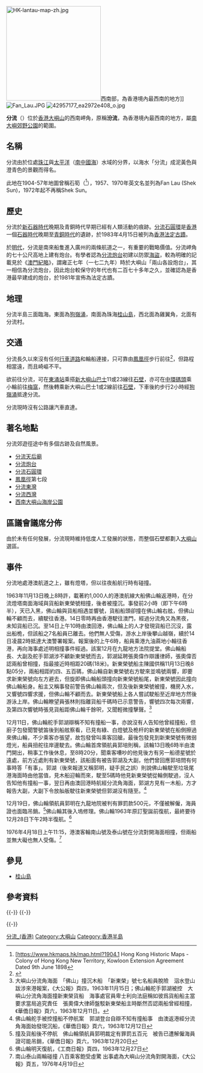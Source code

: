 [[File:HK-lantau-map-zh.jpg|250px]]西南部，為香港境內最西南的地方]]
[[File:Fan_Lau.JPG|thumb]]
[[File:42957177_ea2972e408_o.jpg|thumb]]

'''分流'''（{{lang-en|'''Fan Lau'''}}）位於[[香港|香港]][[大嶼山|大嶼山]]的西南岬角，原稱'''汾流'''，為香港境內最西南的地方，屬[[南大嶼郊野公園|南大嶼郊野公園]]的範圍。

== 名稱 ==
分流由於位處[[珠江|珠江]]與[[太平洋|太平洋]]（[[南中國海|南中國海]]）水域的分界，以海水「分流」成泥黃色與澄青色的景觀而得名。

此地在1904-57年地圖曾稱石筍（{{Lang-en|Shek San/Sun}}<ref>[https://www.hkmaps.hk/map.html?1904.1 Hong Kong Historic Maps - Colony of Hong Kong New Territory, Kowloon Extension Agreement Dated 9th June 1898</ref>），1957、1970年英文名並列為Fan Lau (Shek Sun)，1972年起不再稱Shek Sun。

== 歷史 ==
分流於[[新石器时代|新石器時代]]晚期及青銅時代早期已經有人類活動的痕跡。[[分流石圓環|分流石圓環]]是[[香港|香港]]一個[[石器時代|石器時代]]晚期至[[青銅時代|青銅時代]]的遺跡，於1983年4月15日被列為[[香港法定古蹟|香港法定古蹟]]。

於[[明朝|明代]]，分流是南來船隻進入廣州的兩條航道之一，有重要的戰略價值。分流岬角的七十公尺高地上建有炮台。有學者認為[[分流炮台|分流炮台]]初建以防禦[[海盜|海盜]]，較為明確的記載見於《[[澳門紀略|澳門紀略]]》，謂雍正七年（一七二九年）時於大嶼山「兩山各設炮台」，其一相信為分流炮台，因此炮台較保守的年代也有二百七十多年之久，並確認為是香港最早建成的炮台，於1981年宣佈為法定古蹟。

== 地理 ==
分流半島三面臨海。東面為[[狗嶺涌|狗嶺涌]]，南面為珠海[[桂山島|桂山島]]，西北面為雞翼角，北面有分流村。

== 交通 ==
分流長久以來沒有任何[[道路|行車道路]]和輪船連接，只可靠由[[鳳凰徑|鳳凰徑]]步行前往<ref>{{cite web|url=http://hiking.gov.hk/chi/trail_list/country_trail/Fan_Lau_Country_Trail/introduction.htm|title=郊野樂行 分流郊遊徑|publisher=漁農自然護理署|accessdate=2017-08-31|language=zh-hant|archive-url=https://web.archive.org/web/20170831083338/http://hiking.gov.hk/chi/trail_list/country_trail/Fan_Lau_Country_Trail/introduction.htm|archive-date=2017-08-31|dead-url=yes}}</ref>，但路程相當遠，而且崎嶇不平。

欲前往分流，可在[[東涌站_(東涌綫)|東涌站]]乘搭[[新大嶼山巴士|新大嶼山巴士]]11或23線往[[石壁_(香港)|石壁]]，亦可在[[中環碼頭|中環碼頭]]乘小輪前往[[梅窩|梅窩]]，然後轉乘新大嶼山巴士1或2線前往[[石壁_(香港)|石壁]]，下車後約步行2小時經[[狗嶺涌|狗嶺涌]]抵達分流。

分流現時沒有公路讓汽車直達。

==著名地點==
分流郊遊徑途中有多個古跡及自然風景。
*[[分流天后廟|分流天后廟]]
*[[分流炮台|分流炮台]]
*[[分流石圓環|分流石圓環]]
*[[鳳凰徑|鳳凰徑]]第七段
*[[分流東灣|分流東灣]]
*[[分流西灣|分流西灣]]
*[[西南大嶼山海岸公園|西南大嶼山海岸公園]]

==區議會議席分佈==
由於未有任何發展，分流現時維持低度人工發展的狀態，而整個石壁都劃入[[大嶼山_(選區)|大嶼山]]選區。

== 事件 ==
分流地處港澳航道之上，雖有燈塔，但以往夜船航行時有碰撞。

1963年11月13日晚上8時許，載著約1,000人的港澳航線大船佛山輪返港時，在分流燈塔南面海域與貨船新東榮號相撞，後者被撞沉。事發前2小時（即下午6時半），天已入黑，佛山輪與貨船相遇並響號，貨船船頭卻撞在佛山輪右舷，但佛山輪不顧而去，續駛往香港。14日零時再由香港駛往澳門，經過分流角又為黑夜，未知貨船已沉。至14日上午10時由澳回港，佛山輪上的人才發現貨船已沉沒，露出船桅，但該船之7名船員已離去。他們無人受傷，游水上岸後攀山越嶺，續於14日凌晨2時抵達大澳警署報案。報案後的上午6時，船員乘港九油蔴地小輪往香港，再向海事處述明相撞事件經過。該案12月在九龍地方法院提堂。佛山輪船長、大副及舵手郭湖涉不顧新東榮號而去，郭湖延聘張奧偉作辯護律師，張奧偉否認兩船曾相撞，指最接近時相距20碼(18米)。新東榮號船主陳國供稱11月13日晚8點05分，兩船相距約四、五百碼，佛山輪自新東榮號右方駛來並鳴號兩響，即要求新東榮號向左方避去，但旋即佛山輪船頭撞向新東榮號船尾，新東榮號因此撞向佛山輪船身。船主又稱事發前警告佛山輪兩次，但及後新東榮號被撞，機房入水，又響號四響求援，但佛山輪不顧而去。新東榮號船上各人嘗試駛船至近岸地方然後游泳上岸。佛山輪瞭望員張林則指離貨船千碼時已示意警告，響號四次每次兩響，及第四次響號時張見貨船距佛山輪千餘呎，又聞輕微撞擊聲。<ref>大嶼山分流角海面　「佛山」撞沉木船　「新東榮」號七名船員脫險　泅水登山跋涉來港報案，《大公報》頁四，1963年11月15日；佛山輪舵手郭湖被控　大嶼山分流角海面撞新東榮貨船　海事處官員卑士利向法庭稱如彼爲貨船船主當要求當局追究責任　張奧偉大律師盤駁新東榮船主時斷然否認兩船曾經相撞，《華僑日報》頁六，1963年12月11日。</ref>

12月11日，佛山輪舵手郭湖辯稱不知有撞船一事，亦說沒有人告知他曾經撞船，但廚子包發聞警號笛後到船舷察看，已見有綠、白燈號及桅杆的新東榮號在船側擦過來佛山輪，不少乘客亦張望，故包發曾叫乘客回艙，最後包發見到新東榮號有微弱燈光，船員扭舵往岸邊駛去。佛山輪首席領航員郭培則稱，該輪13日晚6時半由澳門開出，稍事工作後休息，至8時20分，聞乘客嘈吵的他見後方有另一船德星號於遠處，前方近處則有新東榮號，該船面有被告郭湖及大副，他們曾回應郭培問有何事時答「有事」。郭湖（後來報道又稱郭明，疑手民之誤）則說佛山輪駛至垃圾尾港海面時由他當值，見木船迎輪而來，駛至5碼時他見新東榮號從輪側駛過，沒人告知他有撞船一事，翌日再由澳回港時航經分流角海面，郭湖方見有一木船，方才報告大副，大副下令放舢舨駛往新東榮號但郭湖沒有隨至。<ref>佛山輪舵手被控撞船不停航案　郭湖登台自辯不知有撞船事　由澳返港經分流角海面始發現沉船，《華僑日報》頁六，1963年12月12日</ref>

12月19日，佛山輪領航員郭明在九龍地院被判有罪罰款500元，不僅被解僱，海員證也面臨吊銷。<ref>撞及貨船後不停航　佛山輪領航員郭明裁定有罪罰五百元　被告已遭解僱海員證可能吊銷，《華僑日報》頁六，1963年12月20日</ref>佛山輪其後入塢修理。佛山輪1963年原訂聖誕前復航，最終要待12月28日下午2時半復航。<ref>佛山輪明天復航，《工商日報》頁四，1963年12月27日</ref>

1976年4月18日上午11:15，港澳客輪南山號及泰山號在分流對開海面相撞，但兩船並無大礙也無人受傷。<ref>南山泰山兩輪碰撞 八百乘客飽受虛驚 出事處為大嶼山分流角對開海面，《大公報》頁五，1976年4月19日</ref>

== 參見 ==
* [[桂山島|桂山島]]

== 參考資料 ==
{{reflist|2}}

{{-}}
{{離島區}}
{{-}}
{{Geographic Location (8-way)
 | 西北 = ''[[珠江口|珠江口]]<br>{{flagicon|PRC}}[[珠海市|珠海市]]
 | 北 = ''[[大澳|大澳]]（[[離島區|離島區]]）
 | 東北 = ''[[石壁_(香港)|石壁]]（[[離島區|離島區]]）
 | 西 = ''[[珠江口|珠江口]]''<br>{{flagicon|MAC}}[[澳門|澳門]]
 | 中央 = 分流 (香港)
 | 東 = ''[[大嶼海峽|大嶼海峽]]''
 | 西南 = ''[[南海|南海]]''
 | 南 = ''[[南海|南海]]''<br>{{flagicon|PRC}} [[桂山島|桂山島]]（[[珠海市|珠海市]][[香山區|香山區]]）'<br>{{flagicon|PRC}} [[外伶仃島|外伶仃島]]（[[珠海市|珠海市]][[香山區|香山區]]）
 | 東南 = ''[[南海|南海]]''<br>''[[索罟群島|索罟群島]]''<br>{{flagicon|PRC}} [[擔桿列島|擔桿列島]]（[[珠海市|珠海市]][[香山區|香山區]]）
}}

{{-}}
{{香港半島}}

[[Category:分流_(香港)|]]
[[Category:大嶼山|Category:大嶼山]]
[[Category:香港半島|Category:香港半島]]